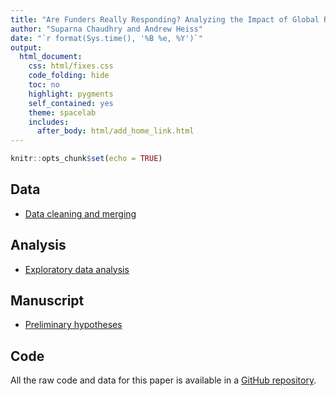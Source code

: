 ```yaml
---
title: "Are Funders Really Responding? Analyzing the Impact of Global Restrictions on NGOs"
author: "Suparna Chaudhry and Andrew Heiss"
date: "`r format(Sys.time(), '%B %e, %Y')`"
output: 
  html_document: 
    css: html/fixes.css
    code_folding: hide
    toc: no
    highlight: pygments
    self_contained: yes
    theme: spacelab
    includes:
      after_body: html/add_home_link.html
---
```


```r
knitr::opts_chunk$set(echo = TRUE)
```

## Data

- [Data cleaning and merging](Data/get_merge_data.html)

## Analysis

- [Exploratory data analysis](Analysis/exploratory.html)

## Manuscript

- [Preliminary hypotheses](Writing/hypotheses.html)

## Code

All the raw code and data for this paper is available in a [GitHub repository](https://github.com/andrewheiss/donors-ngo-restrictions).

